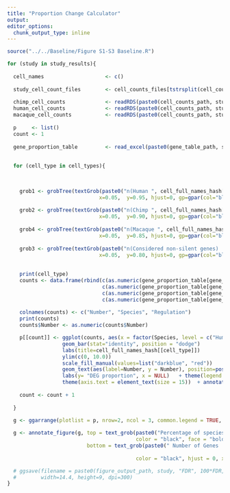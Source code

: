 ```yaml
---
title: "Proportion Change Calculator"
output: 
editor_options: 
  chunk_output_type: inline
---
```


```r

source("../../Baseline/Figure S1-S3 Baseline.R")

```


```r

for (study in study_results){
  
  cell_names                    <- c()
  
  study_cell_count_files        <- cell_counts_files[tstrsplit(cell_counts_files, "_")[[1]] %in% study]
  
  chimp_cell_counts             <- readRDS(paste0(cell_counts_path, study_cell_count_files[1]))
  human_cell_counts             <- readRDS(paste0(cell_counts_path, study_cell_count_files[2]))
  macaque_cell_counts           <- readRDS(paste0(cell_counts_path, study_cell_count_files[3]))
  
  p     <- list()
  count <- 1
  
  gene_proportion_table         <- read_excel(paste0(gene_table_path, study, "_Figure_S1_to_S3_gene_table.xlsx"))
  
  
  for (cell_type in cell_types){
    

    
    grob1 <- grobTree(textGrob(paste0("n(Human ", cell_full_names_hash[[cell_type]], " cells) :", human_cell_counts[[cell_type]]), 
                              x=0.05,  y=0.95, hjust=0, gp=gpar(col="black", fontsize=8, fontface="bold")))
    
    grob2 <- grobTree(textGrob(paste0("n(Chimp ", cell_full_names_hash[[cell_type]], " cells)  :", chimp_cell_counts[[cell_type]]), 
                              x=0.05,  y=0.90, hjust=0, gp=gpar(col="black", fontsize=8, fontface="bold")))
    
    grob4 <- grobTree(textGrob(paste0("n(Macaque ", cell_full_names_hash[[cell_type]], " cells)  :", macaque_cell_counts[[cell_type]]), 
                              x=0.05,  y=0.85, hjust=0, gp=gpar(col="black", fontsize=8, fontface="bold")))
    
    grob3 <- grobTree(textGrob(paste0("n(Considered non-silent genes) :", gene_proportion_table[gene_proportion_table$...1 == cell_type, "Considered Genes"]), 
                              x=0.05,  y=0.80, hjust=0, gp=gpar(col="black", fontsize=8, fontface="bold")))
    
    
    print(cell_type)
    counts <- data.frame(rbind(c(as.numeric(gene_proportion_table[gene_proportion_table$...1 == cell_type, "Chimp.Specific.DOWN.Proportion"]), "Chimp", "DOWN"),
                               c(as.numeric(gene_proportion_table[gene_proportion_table$...1 == cell_type, "Human.Specific.DOWN.Proportion"]), "Human", "DOWN"),
                               c(as.numeric(gene_proportion_table[gene_proportion_table$...1 == cell_type, "Chimp.Specific.UP.Proportion"]),   "Chimp", "UP"  ),
                               c(as.numeric(gene_proportion_table[gene_proportion_table$...1 == cell_type, "Human.Specific.UP.Proportion"]),   "Human", "UP"  )))
  
    colnames(counts) <- c("Number", "Species", "Regulation")
    print(counts)
    counts$Number <- as.numeric(counts$Number)

    p[[count]] <- ggplot(counts, aes(x = factor(Species, level = c("Human", "Chimp")), Number, fill = Regulation))           +
                  geom_bar(stat="identity", position = "dodge")                                                              +
                  labs(title=cell_full_names_hash[[cell_type]])        + theme_classic()                                     +
                  ylim(c(0, 10.0))                                                                                           + 
                  scale_fill_manual(values=list("darkblue", "red"))                                                          +
                  geom_text(aes(label=Number, y = Number), position=position_dodge(width=0.9), vjust=-1.0, size=5)           + 
                  labs(y= "DEG proportion", x = NULL)   + theme(legend.position = "none")                                   + 
                  theme(axis.text = element_text(size = 15))  + annotation_custom(grob1) + annotation_custom(grob2) + annotation_custom(grob4) + annotation_custom(grob3) 
        
    count <- count + 1
    
  }

  g <- ggarrange(plotlist = p, nrow=2, ncol = 3, common.legend = TRUE, legend="bottom")
  
  g <- annotate_figure(g, top = text_grob(paste0("Percentage of species-specific DE genes in ", name_to_region_hash[[study]], " (", study," et. al.), FDR = ", FDR, " \n"),
                                          color = "black", face = "bold", size = 20, y = 0.5),
                          bottom = text_grob(paste0(" Number of Genes : ", study_to_gene_number_hash[[study]], " \n Number of human samples : ", study_to_human_replicate_number_hash[[study]],
                                                                                                               " \n Number of chimp samples : ", study_to_chimp_replicate_number_hash[[study]]), 
                                          color = "black", hjust = 0, x = 0.65, y = 1, size = 15))

  # ggsave(filename = paste0(figure_output_path, study, "FDR", 100*FDR, "_Supplementary_Figure.jpg"), plot = g, device = "jpeg",
  #        width=14.4, height=9, dpi=300)
}
```

